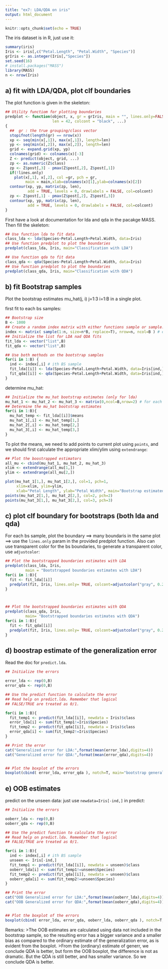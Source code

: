 ```yaml
---
title: "ex7: LDA/QDA on iris"
output: html_document
---
```


```r
knitr::opts_chunk$set(echo = TRUE)
```

The iris dataset is in R, just use it: 

```r
summary(iris)
Iris <- iris[,c("Petal.Length", "Petal.Width", "Species")]
grIris <- as.integer(Iris[,"Species"])
set.seed(16)
# install.packages("MASS")
library(MASS)
n <- nrow(Iris)
```

## a) fit with LDA/QDA, plot clf boundaries
The plot function is given in the skeleton: 
```r
## Utility functiom for plotting boundaries
predplot <- function(object, x, gr = grIris, main = "", lines.only=FALSE,
                     len = 42, colcont = "black", ...)
{
  ##  gr : the true grouping/class vector
  stopifnot(length(gr) == nrow(x))
  xp <- seq(min(x[,1]), max(x[,1]), length=len)
  yp <- seq(min(x[,2]), max(x[,2]), length=len)
  grid <- expand.grid(xp, yp)
  colnames(grid) <- colnames(x)[-3]
  Z <- predict(object, grid, ...)
  zp <- as.numeric(Z$class)
  zp <- Z$post[,3] - pmax(Z$post[,2], Z$post[,1])
  if(!lines.only)
    plot(x[,1], x[,2], col =gr, pch = gr,
         main = main,xlab=colnames(x)[1],ylab=colnames(x)[2])
  contour(xp, yp, matrix(zp, len),
          add = TRUE, levels = 0, drawlabels = FALSE, col=colcont)
  zp <- Z$post[,1] - pmax(Z$post[,2], Z$post[,3])
  contour(xp, yp, matrix(zp, len),
          add = TRUE, levels = 0, drawlabels = FALSE, col=colcont)
}
```

First have a look at documentation for lda and qda in the pacakge MASS. Then fill the skeleton: 

```r
## Use function lda to fit data
class_lda <- lda(Species~Petal.Length+Petal.Width, data=Iris)
## Use function predplot to plot the boundaries
predplot(class_lda, Iris, main="Classification with LDA")

## Use function qda to fit data
class_qda <- qda(Species~Petal.Length+Petal.Width, data=Iris)
## Use function predplot to plot the boundaries
predplot(class_qda, Iris, main="Classification with QDA")
```


## b) fit Bootstrap samples
Plot the bootstrap estimates mu_hat(j, i) j=1:3 i=1:B in a single plot. 

first fit to each bs samples: 
```r
## Bootstrap size
B <- 1000
## Create a random index matrix with either functions sample or sample.int to generate bootstrap
index <- matrix( sample(1:n, size=n*B, replace=T), nrow=n, ncol=B ) # each col is a bs sample
## Initialize the list for LDA nad QDA fits
fit_lda <- vector("list",B)
fit_qda <- vector("list",B)

## Use both methods on the bootstrap samples
for(i in 1:B) {
  ind <- index[,i] # ith BS sample
  fit_lda[[i]] <- lda(Species~Petal.Length+Petal.Width, data=Iris[ind,])
  fit_qda[[i]] <- qda(Species~Petal.Length+Petal.Width, data=Iris[ind,])
}
```

determine mu_hat: 
```r
## Initialize the mu_hat bootstrap estimates (only for lda)
mu_hat_1 <- mu_hat_2 <- mu_hat_3 <- matrix(0,ncol=B,nrow=2) # for each mu(j,i), 2 estimates (lad/qda)
## Determine the mu_hat bootstrap estimates
for(i in 1:B){
  mu_hat_temp <- fit_lda[[i]]$means
  mu_hat_1[,i] <- mu_hat_temp[1,]
  mu_hat_2[,i] <- mu_hat_temp[2,]
  mu_hat_3[,i] <- mu_hat_temp[3,]
}
```

To plot the means, we need to add points to current plot using `points`, and we should first calculate the appropriate xlim/ylim using `extendrange`: 
```r
## Plot the boostrapped estimators
all_mu <- cbind(mu_hat_1, mu_hat_2, mu_hat_3)
xlim <- extendrange(all_mu[1,])
ylim <- extendrange(all_mu[2,])

plot(mu_hat_1[1,], mu_hat_1[2,], col=1, pch=1,
     xlim=xlim, ylim=ylim,
     xlab="Petal Length", ylab="Petal Width", main="Bootstrap estimated means")
points(mu_hat_2[1,], mu_hat_2[2,], col=2, pch=2)
points(mu_hat_3[1,], mu_hat_3[2,], col=3, pch=3)
```

## c) plot clf boundary for bootstraps (both lda and qda)
For each bs sample, plot the boundary ==> many boundaris in the same plot ==> use the `lines.only` param in the provided predplot function. Also can use transparent color for the bs boundaries, to generate a transparent color, use `adjustcolor`: 

```r
## Plot the bootstrapped boundaries estimates with LDA
predplot(class_lda, Iris,
         main = "Bootstrapped boundaries estimates with LDA")
for(i in 1:B){
  fit <- fit_lda[[i]]
  predplot(fit, Iris, lines.only= TRUE, colcont=adjustcolor("gray", 0.25))
}



## Plot the bootstrapped boundaries estimates with QDA
predplot(class_qda, Iris,
         main= "Bootstrapped boundaries estimates with QDA")
for(i in 1:B){
  fit <- fit_qda[[i]]
  predplot(fit, Iris, lines.only= TRUE, colcont=adjustcolor("gray", 0.25))
}
```

## d) boostrap estimate of the generalization error

Read the doc for `predict.lda`. 

```r
## Initialize the errors

error_lda <- rep(0,B)
error_qda <- rep(0,B)

## Use the predict function to calculate the error
## Read help on predict.lda. Remember that logical
## FALSE/TRUE are treated as 0/1.

for(i in 1:B){
  fit_temp1 <- predict(fit_lda[[i]], newdata = Iris)$class
  error_lda[i] <- sum(fit_temp1!=Iris$Species)
  fit_temp2 <- predict(fit_qda[[i]], newdata = Iris)$class
  error_qda[i] <- sum(fit_temp2!=Iris$Species)
}

## Print the error
cat("Generalized error for LDA:",format(mean(error_lda),digits=4))
cat("Generalized error for QDA:",format(mean(error_qda),digits=4))


## Plot the boxplot of the errors
boxplot(cbind( error_lda, error_qda ), notch=T, main="bootstrap generalization error")
```


## e) OOB estimates

predict on the unseen data: just use `newdata=Iris[-ind,]` in predict: 

```r
## Initialize the errors

ooberr_lda <- rep(0,B)
ooberr_qda <- rep(0,B)

## Use the predict function to calculate the error
## Read help on predict.lda. Remember that logical
## FALSE/TRUE are treated as 0/1.

for(i in 1:B){
  ind <- index[,i] # ith BS sample
  unseen <- Iris[-ind,]
  fit_temp1 <- predict(fit_lda[[i]], newdata = unseen)$class
  ooberr_lda[i] <- sum(fit_temp1!=unseen$Species)
  fit_temp2 <- predict(fit_qda[[i]], newdata = unseen)$class
  ooberr_qda[i] <- sum(fit_temp2!=unseen$Species)
}

## Print the error
cat("OOB Generalized error for LDA:",format(mean(ooberr_lda),digits=4))
cat("OOB Generalized error for QDA:",format(mean(ooberr_qda),digits=4))


## Plot the boxplot of the errors
boxplot(cbind( error_lda, error_qda, ooberr_lda, ooberr_qda ), notch=T, main="OOB bootstrap generalization error")
```

Remarks: 
>The OOB estimates are calculated using data not included in the bootstrap sample, so the resulting error has a bigger variance and a smaller bias as compared to the ordinary estimate of the generalization error, as is evident from the boxplot. 
>From the (ordinary) estimate of generr, we conclude QDA is better, but form the OOB boxplot, the difference is not as dramatic. But the QDA is still better, and has smaller variance. So we conclude QDA is better. 


